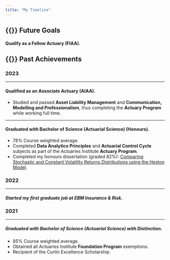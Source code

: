 ```yaml
---
title: "My Timeline"
---
```


## {{<fa hourglass-half>}} Future Goals

#### Qualify as a Fellow Actuary (FIAA).

## {{<fa square-check>}} Past Achievements

### 2023

---

#### Qualified as an Associate Actuary (AIAA).
- Studied and passed **Asset Liability Management** and **Communication, Modelling and Professionalism**, thus completing the **Actuary Program** while working full time.

---

#### Graduated with Bachelor of Science (Actuarial Science) (Honours).
- 78% Course weighted average.
- Completed **Data Analytics Principles** and **Actuarial Control Cycle** subjects as part of the Actuaries Institute **Actuary Program**.
- Completed my honours dissertation (graded 82%): [Comparing Stochastic and Constant Volatility Returns Distributions using the Heston Model](https://www.researchgate.net/publication/372915363_Comparing_Stochastic_and_Constant_Volatility_Returns_Distributions_using_the_Heston_Model).

### 2022

---

##### Started my first graduate job at EBM Insurance & Risk.

### 2021

---

##### Graduated with Bachelor of Science (Actuarial Science) with Distinction.
- 85% Course weighted average.
- Obtained all Actuaries Institute **Foundation Program** exemptions.
- Recipient of the Curtin Excellence Scholarship.




